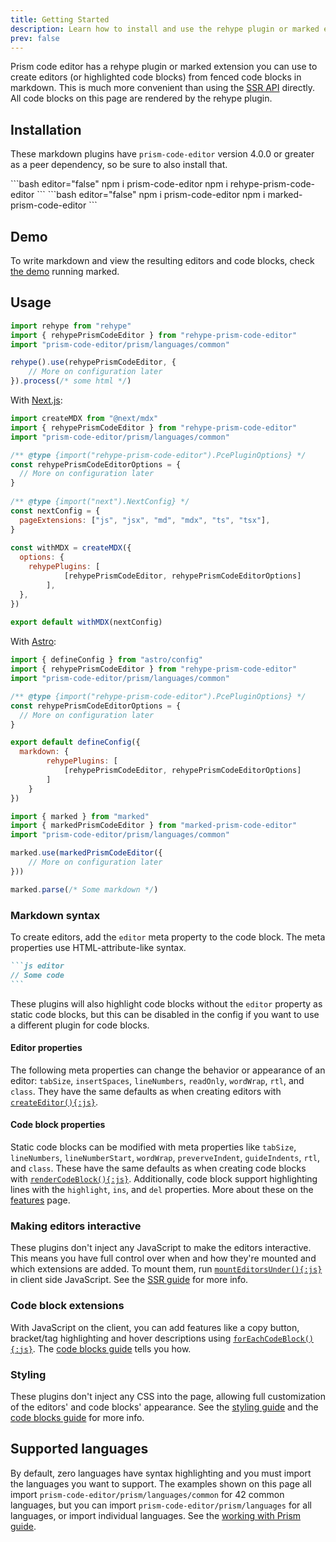 ```yaml
---
title: Getting Started
description: Learn how to install and use the rehype plugin or marked extension.
prev: false
---
```



Prism code editor has a rehype plugin or marked extension you can use to create editors (or highlighted code blocks) from fenced code blocks in markdown. This is much more convenient than using the [SSR API](/guides/server-side-rendering) directly. All code blocks on this page are rendered by the rehype plugin.

## Installation

These markdown plugins have `prism-code-editor` version 4.0.0 or greater as a peer dependency, so be sure to also install that.

<Tabs syncKey="parser">
<TabItem label="rehype">
```bash editor="false"
npm i prism-code-editor
npm i rehype-prism-code-editor
```
</TabItem>
<TabItem label="marked">
```bash editor="false"
npm i prism-code-editor
npm i marked-prism-code-editor
```
</TabItem>
</Tabs>

## Demo

To write markdown and view the resulting editors and code blocks, check [the demo](https://marked-pce.netlify.app/) running marked.

## Usage

<Tabs syncKey="parser">
<TabItem label="rehype">

```js editor="false"
import rehype from "rehype"
import { rehypePrismCodeEditor } from "rehype-prism-code-editor"
import "prism-code-editor/prism/languages/common"

rehype().use(rehypePrismCodeEditor, {
	// More on configuration later
}).process(/* some html */)
```

With [Next.js](https://nextjs.org/):

```js editor="false" ins={2,3,5-8,17-19} file="next.config.mjs"
import createMDX from "@next/mdx"
import { rehypePrismCodeEditor } from "rehype-prism-code-editor"
import "prism-code-editor/prism/languages/common"

/** @type {import("rehype-prism-code-editor").PcePluginOptions} */
const rehypePrismCodeEditorOptions = {
  // More on configuration later
}
 
/** @type {import("next").NextConfig} */
const nextConfig = {
  pageExtensions: ["js", "jsx", "md", "mdx", "ts", "tsx"],
}
 
const withMDX = createMDX({
  options: {
    rehypePlugins: [
			[rehypePrismCodeEditor, rehypePrismCodeEditorOptions]
		],
  },
})
 
export default withMDX(nextConfig)
```

With [Astro](https://astro.build/):

```js editor="false" ins={2,3,5-8,11-15} file="astro.config.mjs"
import { defineConfig } from "astro/config"
import { rehypePrismCodeEditor } from "rehype-prism-code-editor"
import "prism-code-editor/prism/languages/common"

/** @type {import("rehype-prism-code-editor").PcePluginOptions} */
const rehypePrismCodeEditorOptions = {
  // More on configuration later
}

export default defineConfig({
  markdown: {
		rehypePlugins: [
			[rehypePrismCodeEditor, rehypePrismCodeEditorOptions]
		]
	}
})
```

</TabItem>
<TabItem label="marked">

```js editor="false"
import { marked } from "marked"
import { markedPrismCodeEditor } from "marked-prism-code-editor"
import "prism-code-editor/prism/languages/common"

marked.use(markedPrismCodeEditor({
	// More on configuration later
}))

marked.parse(/* Some markdown */)
```

</TabItem>
</Tabs>

### Markdown syntax

To create editors, add the `editor` meta property to the code block. The meta properties use HTML-attribute-like syntax.

````markdown editor="false"
```js editor
// Some code
```
````

These plugins will also highlight code blocks without the `editor` property as static code blocks, but this can be disabled in the config if you want to use a different plugin for code blocks.

#### Editor properties

The following meta properties can change the behavior or appearance of an editor: `tabSize`, `insertSpaces`, `lineNumbers`, `readOnly`, `wordWrap`, `rtl`, and `class`. They have the same defaults as when creating editors with [`createEditor(){:js}`](/api-reference/index/f-createeditor).

#### Code block properties

Static code blocks can be modified with meta properties like `tabSize`, `lineNumbers`, `lineNumberStart`, `wordWrap`, `preverveIndent`, `guideIndents`, `rtl`, and `class`. These have the same defaults as when creating code blocks with [`renderCodeBlock(){:js}`](/api-reference/ssr/f-rendercodeblock). Additionally, code block support highlighting lines with the `highlight`, `ins`, and `del` properties. More about these on the [features](/rehype-marked-plugins/features) page.

### Making editors interactive

These plugins don't inject any JavaScript to make the editors interactive. This means you have full control over when and how they're mounted and which extensions are added. To mount them, run [`mountEditorsUnder(){:js}`](/api-reference/client/f-mounteditorsunder) in client side JavaScript. See the [SSR guide](/guides/server-side-rendering) for more info.

### Code block extensions

With JavaScript on the client, you can add features like a copy button, bracket/tag highlighting and hover descriptions using [`forEachCodeBlock(){:js}`](/api-reference/client/f-foreachcodeblock). The [code blocks guide](/guides/code-blocks#modifying-code-blocks-on-the-client) tells you how.

### Styling

These plugins don't inject any CSS into the page, allowing full customization of the editors' and code blocks' appearance. See the [styling guide](/guides/styling#importing-styles) and the [code blocks guide](/guides/code-blocks#styling) for more info.

## Supported languages

By default, zero languages have syntax highlighting and you must import the languages you want to support. The examples shown on this page all import `prism-code-editor/prism/languages/common` for 42 common languages, but you can import `prism-code-editor/prism/languages` for all languages, or import individual languages. See the [working with Prism guide](/guides/working-with-prism).
